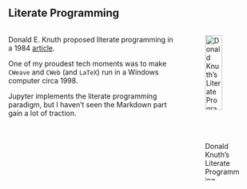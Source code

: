 ## Literate Programming

:::: {.columns}

::: {.column}

Donald E. Knuth proposed literate programming in a 1984 [article](http://www.literateprogramming.com/knuthweb.pdf).

One of my proudest tech moments was to make `CWeave` and `CWeb` (and `LaTeX`) run in a Windows computer circa 1998.

Jupyter implements the literate programming paradigm, but I haven't seen the Markdown part gain a lot of traction.

:::

::: {.column}
![Donald Knuth's Literate Programming](images/literate-programming.jpg){width=70%}
:::

::::
